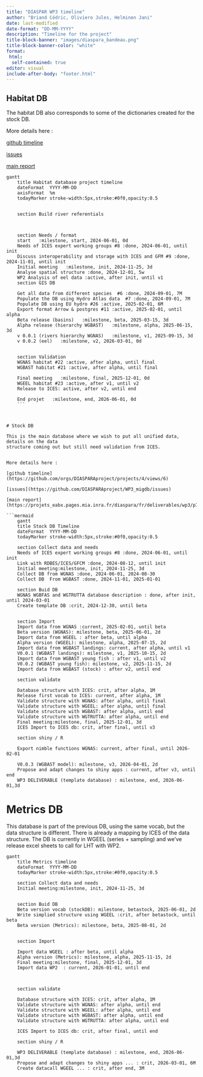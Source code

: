```yaml
---
title: "DIASPAR WP3 timeline"
author: "Briand Cédric, Oliviero Jules, Helminen Jani"
date: last-modified
date-format: "DD-MM-YYYY"
description: "Timeline for the project"
title-block-banner: "images/diaspara_bandeau.png"
title-block-banner-color: "white"
format:
 html:
  self-contained: true
editor: visual
include-after-body: "footer.html"
---
```



## Habitat DB

The habitat DB also corresponds to some of the dictionaries created for the stock DB.

More details here : 

[github timeline](https://github.com/orgs/DIASPARAproject/projects/4/views/2)

[issues](https://github.com/DIASPARAproject/WP3_habitat/issues) 

[main report](https://projets_eabx.pages.mia.inra.fr/diaspara/fr/deliverables/wp3/p8/rep5.html)

```mermaid
gantt
    title Habitat database project timeline
    dateFormat  YYYY-MM-DD
    axisFormat  %m
    todayMarker stroke-width:5px,stroke:#0f0,opacity:0.5


    section Build river referentials



    section Needs / format
    start   :milestone, start, 2024-06-01, 0d
    Needs of ICES expert working groups #8 :done, 2024-06-01, until init
    Discuss interoperability and storage with ICES and GFM #9 :done, 2024-11-01, until init
    Initial meeting   :milestone, init, 2024-11-25, 3d
    Analyse spatial structure :done, 2024-12-01, 5w
    WP2 Analysis of eel data :active, after init, until v1
    section GIS DB
 
    Get all data from different species  #6 :done, 2024-09-01, 7M
    Populate the DB using Hydro Atlas data  #7 :done, 2024-09-01, 7M
    Populate DB using EU hydro #26 :active, 2025-02-01, 6M 
    Export format Arrow & postgres #11 :active, 2025-02-01, until alpha
    Beta release (basins)   :milestone, beta, 2025-03-15, 3d
    Alpha release (hierarchy WGBAST)   :milestone, alpha, 2025-06-15, 3d
    v 0.0.1 (rivers hierarchy WGNAS)   :milestone, v1, 2025-09-15, 3d
    v 0.0.2 (eel)   :milestone, v2, 2026-03-01, 0d


    section Validation
    WGNAS habitat #22 :active, after alpha, until final
    WGBAST habitat #21 :active, after alpha, until final

    Final meeting   :milestone, final, 2025-12-01, 0d
    WGEEL habitat #23 :active, after v1, until v2
    Release to ICES: active, after v2, until end

    End projet   :milestone, end, 2026-06-01, 0d
    ```



# Stock DB

This is the main database where we wish to put all unified data, details on the data
structure coming out but still need validation from ICES.


More details here : 

[github timeline](https://github.com/orgs/DIASPARAproject/projects/4/views/6)

[issues](https://github.com/DIASPARAproject/WP3_migdb/issues) 

[main report](https://projets_eabx.pages.mia.inra.fr/diaspara/fr/deliverables/wp3/p7/rep4.html)

```mermaid
    gantt
    title Stock DB Timeline
    dateFormat  YYYY-MM-DD
    todayMarker stroke-width:5px,stroke:#0f0,opacity:0.5

    section Collect data and needs
    Needs of ICES expert working groups #8 :done, 2024-06-01, until init
    Link with RDBES/ICES/GFCM :done, 2024-08-12, until init
    Initial meeting:milestone, init, 2024-11-25, 3d
    Collect DB from WGNAS :done, 2024-06-01, 2024-08-30
    Collect DB  From WGBAST :done, 2024-11-01, 2025-01-01

    section Buid DB
    WGNAS WGBFAS and WGTRUTTA database description : done, after init, until 2024-03-01
    Create template DB :crit, 2024-12-30, until beta


    section Import
    Import data from WGNAS :current, 2025-02-01, until beta
    Beta version (WGNAS): milestone, beta, 2025-06-01, 2d
    Import data from WGEEL : after beta, until alpha
    Alpha version (WGEEL): milestone, alpha, 2025-07-15, 2d
    Import data from WGBAST landings: current, after alpha, until v1
    V0.0.1 (WGBAST landings): milestone, v1, 2025-10-15, 2d
    Import data from WGBAST young fish : after v1, until v2
    V0.0.2 (WGBAST young fish): milestone, v2, 2025-11-15, 2d
    Import data from WGBAST (stock) : after v2, until end

    section validate

    Database structure with ICES: crit, after alpha, 1M
    Release first vocab to ICES: current, after alpha, 1M
    Validate structure with WGNAS: after alpha, until final
    Validate structure with WGEEL: after alpha, until final
    Validate structure with WGBAST: after alpha, until end
    Validate structure with WGTRUTTA: after alpha, until end
    Final meeting:milestone, final, 2025-12-01, 3d
    ICES Import to ICES db: crit, after final, until v3

    section shiny / R

    Export nimble functions WGNAS: current, after final, until 2026-02-01

    V0.0.3 (WGBAST model): milestone, v3, 2026-04-01, 2d
    Propose and adapt changes to shiny apps : current, after v3, until end
    WP3 DELIVERABLE (template database) : milestone, end, 2026-06-01,3d
```


# Metrics DB

This database is part of the previous DB, using the same vocab, but the data
structure is different. There is already a mapping by ICES of the data structure.
The DB is currently in WGEEL (series + sampling) and we've release excel sheets
to call for LHT with WP2.

```mermaid
gantt
    title Metrics timeline
    dateFormat  YYYY-MM-DD
    todayMarker stroke-width:5px,stroke:#0f0,opacity:0.5

    section Collect data and needs
    Initial meeting:milestone, init, 2024-11-25, 3d


    section Buid DB
    Beta version vocab (stockDB): milestone, betastock, 2025-06-01, 2d
    Write simplied structure using WGEEL :crit, after betastock, until beta
    Beta version (Metrics): milestone, beta, 2025-08-01, 2d


    section Import

    Import data WGEEL : after beta, until alpha
    Alpha version (Metrics): milestone, alpha, 2025-11-15, 2d
    Final meeting:milestone, final, 2025-12-01, 3d
    Import data WP2  : current, 2026-01-01, until end

    

    section validate

    Database structure with ICES: crit, after alpha, 1M
    Validate structure with WGNAS: after alpha, until end
    Validate structure with WGEEL: after alpha, until end
    Validate structure with WGBAST: after alpha, until end
    Validate structure with WGTRUTTA: after alpha, until end

    ICES Import to ICES db: crit, after final, until end

    section shiny / R

    WP3 DELIVERABLE (template database) : milestone, end, 2026-06-01,3d
    Propose and adapt changes to shiny apps ... : crit, 2026-03-01, 6M
    Create datacall WGEEL ... : crit, after end, 3M
```